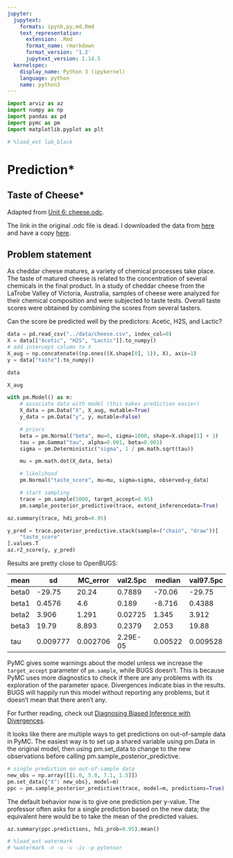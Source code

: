 ```yaml
---
jupyter:
  jupytext:
    formats: ipynb,py,md,Rmd
    text_representation:
      extension: .Rmd
      format_name: rmarkdown
      format_version: '1.2'
      jupytext_version: 1.14.5
  kernelspec:
    display_name: Python 3 (ipykernel)
    language: python
    name: python3
---
```


```python
import arviz as az
import numpy as np
import pandas as pd
import pymc as pm
import matplotlib.pyplot as plt

# %load_ext lab_black
```

# Prediction*

## Taste of Cheese*

Adapted from [Unit 6: cheese.odc](https://raw.githubusercontent.com/areding/6420-pymc/main/original_examples/Codes4Unit6/cheese.odc).

The link in the original .odc file is dead. I downloaded the data from [here](https://www3.nd.edu/~busiforc/handouts/Data%20and%20Stories/multicollinearity/Cheese%20Taste/Cheddar%20Cheese%20Data.html) and have a copy [here](https://raw.githubusercontent.com/areding/6420-pymc/main/data/cheese.csv).


## Problem statement

As cheddar cheese matures, a variety of chemical processes take place. The taste of matured cheese is related to the concentration of several chemicals in the final product. In a study of cheddar cheese from the LaTrobe Valley of Victoria, Australia, samples of cheese were analyzed for their chemical composition and were subjected to taste tests. Overall taste scores were obtained by combining the scores from several tasters.

Can the score be predicted well by the predictors: Acetic, H2S, and Lactic?

```python
data = pd.read_csv("../data/cheese.csv", index_col=0)
X = data[["Acetic", "H2S", "Lactic"]].to_numpy()
# add intercept column to X
X_aug = np.concatenate((np.ones((X.shape[0], 1)), X), axis=1)
y = data["taste"].to_numpy()
```

```python
data
```

```python
X_aug
```

```python
with pm.Model() as m:
    # associate data with model (this makes prediction easier)
    X_data = pm.Data("X", X_aug, mutable=True)
    y_data = pm.Data("y", y, mutable=False)

    # priors
    beta = pm.Normal("beta", mu=0, sigma=1000, shape=X.shape[1] + 1)
    tau = pm.Gamma("tau", alpha=0.001, beta=0.001)
    sigma = pm.Deterministic("sigma", 1 / pm.math.sqrt(tau))

    mu = pm.math.dot(X_data, beta)

    # likelihood
    pm.Normal("taste_score", mu=mu, sigma=sigma, observed=y_data)

    # start sampling
    trace = pm.sample(5000, target_accept=0.95)
    pm.sample_posterior_predictive(trace, extend_inferencedata=True)
```

```python
az.summary(trace, hdi_prob=0.95)
```

```python
y_pred = trace.posterior_predictive.stack(sample=("chain", "draw"))[
    "taste_score"
].values.T
az.r2_score(y, y_pred)
```

Results are pretty close to OpenBUGS:

|         mean |     sd   |        MC_error |   val2.5pc | median  |   val97.5pc | start   | sample |        |
|--------------|----------|-----------------|------------|---------|-------------|---------|--------|--------|
| beta0        | -29.75   | 20.24           | 0.7889     | -70.06  | -29.75      | 11.11   | 1000   | 100001 |
| beta1        | 0.4576   | 4.6             | 0.189      | -8.716  | 0.4388      | 9.786   | 1000   | 100001 |
| beta2        | 3.906    | 1.291           | 0.02725    | 1.345   | 3.912       | 6.47    | 1000   | 100001 |
| beta3        | 19.79    | 8.893           | 0.2379     | 2.053   | 19.88       | 37.2    | 1000   | 100001 |
| tau          | 0.009777 | 0.002706        | 2.29E-05   | 0.00522 | 0.009528    | 0.01575 | 1000   | 100001 |


PyMC gives some warnings about the model unless we increase the ```target_accept``` parameter of ```pm.sample```, while BUGS doesn't. This is because PyMC uses more diagnostics to check if there are any problems with its exploration of the parameter space. Divergences indicate bias in the results. BUGS will happily run this model without reporting any problems, but it doesn't mean that there aren't any.

For further reading, check out [Diagnosing Biased Inference with Divergences](https://docs.pymc.io/en/v3/pymc-examples/examples/diagnostics_and_criticism/Diagnosing_biased_Inference_with_Divergences.html).


It looks like there are multiple ways to get predictions on out-of-sample data in PyMC. The easiest way is to set up a shared variable using pm.Data in the original model, then using pm.set_data to change to the new observations before calling pm.sample_posterior_predictive.

```python
# single prediction on out-of-sample data
new_obs = np.array([[1.0, 5.0, 7.1, 1.5]])
pm.set_data({"X": new_obs}, model=m)
ppc = pm.sample_posterior_predictive(trace, model=m, predictions=True)
```

The default behavior now is to give one prediction per y-value. The professor often asks for a single prediction based on the new data; the equivalent here would be to take the mean of the predicted values.

```python
az.summary(ppc.predictions, hdi_prob=0.95).mean()
```

```python
# %load_ext watermark
# %watermark -n -u -v -iv -p pytensor
```

```python

```
